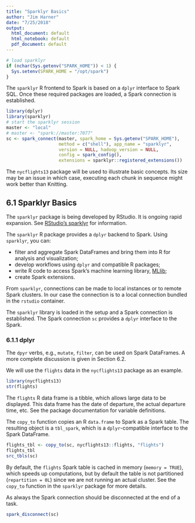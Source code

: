 ```yaml
---
title: "Sparklyr Basics"
author: "Jim Harner"
date: "7/25/2018"
output:
  html_document: default
  html_notebook: default
  pdf_document: default
---
```

  
```r
# load sparklyr
if (nchar(Sys.getenv("SPARK_HOME")) < 1) {
  Sys.setenv(SPARK_HOME = "/opt/spark")
}
```

The `sparklyr` R frontend to Spark is based on a `dplyr` interface to Spark SQL. Once these required packages are loaded, a Spark connection is established.
```r
library(dplyr)
library(sparklyr)
# start the sparklyr session
master <- "local"
# master <- "spark://master:7077"
sc <- spark_connect(master, spark_home = Sys.getenv("SPARK_HOME"),
                    method = c("shell"), app_name = "sparklyr",
                    version = NULL, hadoop_version = NULL,
                    config = spark_config(),
                    extensions = sparklyr::registered_extensions())
```
The `nycflights13` package will be used to illustrate basic concepts. Its size may be an issue in which case, executing each chunk in sequence might work better than Knitting.

## 6.1 Sparklyr Basics

The `sparklyr` package is being developed by RStudio. It is ongoing rapid expansion. See [RStudio's sparklyr](https://spark.rstudio.com) for information.

The `sparklyr` R package provides a `dplyr` backend to Spark. Using `sparklyr`, you can: 

* filter and aggregate Spark DataFrames and bring them into R for analysis and visualization;  
* develop workflows using `dplyr` and compatible R packages;  
* write R code to access Spark's machine learning library, [MLlib](http://spark.apache.org/docs/latest/mllib-guide.html);  
* create Spark extensions.  

From `sparklyr`, connections can be made to local instances or to remote Spark clusters. In our case the connection is to a local connection bundled in the `rstudio` container. 

The `sparklyr` library is loaded in the setup and a Spark connection is established. The Spark connection `sc` provides a `dplyr` interface to the Spark.

### 6.1.1 dplyr

The `dpyr` verbs, e.g., `mutate`, `filter`, can be used on Spark DataFrames. A more complete discussion is given in Section 6.2.

We will use the `flights` data in the `nycflights13` package as an example. 
```r
library(nycflights13)
str(flights)
```
The `flights` R data frame is a tibble, which allows large data to be displayed. This data frame has the date of departure, the actual departure time, etc. See the package documentation for variable definitions.

The `copy_to` function copies an R `data.frame` to Spark as a Spark table. The resulting object is a `tbl_spark`, which is a `dplyr`-compatible interface to the Spark DataFrame.
```r
flights_tbl <- copy_to(sc, nycflights13::flights, "flights")
flights_tbl
src_tbls(sc)
```
By default, the `flights` Spark table is cached in memory (`memory = TRUE`), which speeds up computations, but by default the table is not partitioned (`repartition = 0L`) since we are not running an actual cluster. See the `copy_to` function in the `sparklyr` package for more details.

As always the Spark connection should be disconnected at the end of a task.
```r
spark_disconnect(sc)
```